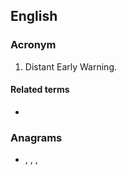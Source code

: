 {{also|dew|dew-}}
==English==

===Acronym===
{{rfc-header|Acronym}}
{{head|en|acronym}}

# Distant Early Warning.

====Related terms====
* {{l|en|DEW line}}

===Anagrams===
* {{l|en|wed}}, {{l|en|Wed}}, {{l|en|we'd}}, {{l|en|Wed.}}